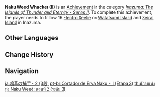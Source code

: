 {{Achievement Infobox
|title        = Naku Weed Whacker (II)
|id           = 80101
|order id     = 0101
|category     = Inazuma: The Islands of Thunder and Eternity - Series II
|description  = Follow 16 [[Electro Seelie]] on [[Watatsumi Island]] and [[Seirai Island]] in [[Inazuma]].
|requirements = 
|primogems    = 20
|tracking     = Tracks the amount of Electro Seelie found.
|topic        = Seelie
|set          = Naku Weed Whacker (II)
|tier         = 3
|tiers_total  = 3
}}
'''Naku Weed Whacker (II)''' is an [[Achievement]] in the category ''[[Inazuma: The Islands of Thunder and Eternity - Series II]]''. To complete this achievement, the player needs to follow 16 [[Electro Seelie]] on [[Watatsumi Island]] and [[Seirai Island]] in Inazuma.
<!--
==Trivia==

==Video Guides==
{{EVT
|video1   = 
|caption1 = 
}}
-->
==Other Languages==
{{Transclude|Naku Weed Whacker (II)|Other Languages}}

==Change History==
{{Change History|2.1}}
<!--
==References==
{{Reflist}}
-->
==Navigation==
{{Achievement Navbox}}

[[ja:鳴草の捕手・2 (3段)]]
[[pt-br:Cortador de Erva Naku - II (Etapa 3)]]
[[th:นักล่าแห่งทุ่ง Naku Weed: ตอนที่ 2 (ระดับ 3)]]
